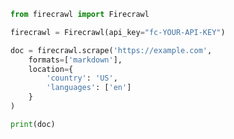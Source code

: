 ```python Python
from firecrawl import Firecrawl

firecrawl = Firecrawl(api_key="fc-YOUR-API-KEY")

doc = firecrawl.scrape('https://example.com',
    formats=['markdown'],
    location={
        'country': 'US',
        'languages': ['en']
    }
)

print(doc)
```

